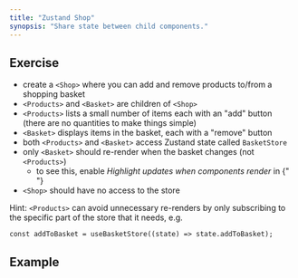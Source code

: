 ```yaml
---
title: "Zustand Shop"
synopsis: "Share state between child components."
---
```



## Exercise

- create a `<Shop>` where you can add and remove products to/from a shopping
  basket
- `<Products>` and `<Basket>` are children of `<Shop>`
- `<Products>` lists a small number of items each with an "add" button (there
  are no quantities to make things simple)
- `<Basket>` displays items in the basket, each with a "remove" button
- both `<Products>` and `<Basket>` access Zustand state called `BasketStore`
- only `<Basket>` should re-render when the basket changes (not `<Products>`)
  - to see this, enable _Highlight updates when components render_ in {" "}
    <TextLink
      url="https://react.dev/learn/react-developer-tools"
      text="React Dev Tools"
    />
- `<Shop>` should have no access to the store

Hint: `<Products>` can avoid unnecessary re-renders by only subscribing to the
specific part of the store that it needs, e.g.

```
const addToBasket = useBasketStore((state) => state.addToBasket);
```

## Example

<App />
